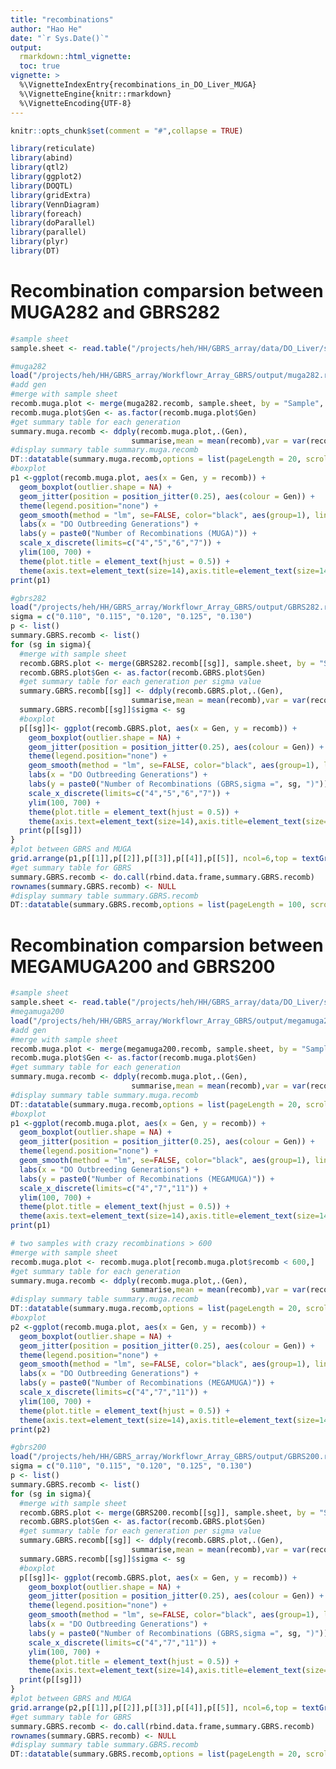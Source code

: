 ```yaml
---
title: "recombinations"
author: "Hao He"
date: "`r Sys.Date()`"
output: 
  rmarkdown::html_vignette:
  toc: true
vignette: >
  %\VignetteIndexEntry{recombinations_in_DO_Liver_MUGA}
  %\VignetteEngine{knitr::rmarkdown}
  %\VignetteEncoding{UTF-8}
---
```


```r
knitr::opts_chunk$set(comment = "#",collapse = TRUE)
```

```r
library(reticulate)
library(abind)
library(qtl2)
library(ggplot2)
library(DOQTL)
library(gridExtra)
library(VennDiagram)
library(foreach)
library(doParallel)
library(parallel)
library(plyr)
library(DT)
```

# Recombination comparsion between MUGA282 and GBRS282
```r
#sample sheet
sample.sheet <- read.table("/projects/heh/HH/GBRS_array/data/DO_Liver/sample_sheet.tsv", header = TRUE)

#muga282
load("/projects/heh/HH/GBRS_array/Workflowr_Array_GBRS/output/muga282.recomb.RData")
#add gen
#merge with sample sheet
recomb.muga.plot <- merge(muga282.recomb, sample.sheet, by = "Sample", all.x = TRUE)
recomb.muga.plot$Gen <- as.factor(recomb.muga.plot$Gen)
#get summary table for each generation
summary.muga.recomb <- ddply(recomb.muga.plot,.(Gen),
                           summarise,mean = mean(recomb),var = var(recomb), n= length(recomb))
#display summary table summary.muga.recomb
DT::datatable(summary.muga.recomb,options = list(pageLength = 20, scrollY = "100px", scrollX = "20px"))
#boxplot
p1 <-ggplot(recomb.muga.plot, aes(x = Gen, y = recomb)) +
  geom_boxplot(outlier.shape = NA) +
  geom_jitter(position = position_jitter(0.25), aes(colour = Gen)) +
  theme(legend.position="none") +
  geom_smooth(method = "lm", se=FALSE, color="black", aes(group=1), linetype="dotted") +
  labs(x = "DO Outbreeding Generations") +
  labs(y = paste0("Number of Recombinations (MUGA)")) +
  scale_x_discrete(limits=c("4","5","6","7")) +
  ylim(100, 700) +
  theme(plot.title = element_text(hjust = 0.5)) +
  theme(axis.text=element_text(size=14),axis.title=element_text(size=14,face="bold"))
print(p1)

#gbrs282
load("/projects/heh/HH/GBRS_array/Workflowr_Array_GBRS/output/GBRS282.recomb.RData")
sigma = c("0.110", "0.115", "0.120", "0.125", "0.130")
p <- list()
summary.GBRS.recomb <- list()
for (sg in sigma){
  #merge with sample sheet
  recomb.GBRS.plot <- merge(GBRS282.recomb[[sg]], sample.sheet, by = "Sample", all.x = TRUE)
  recomb.GBRS.plot$Gen <- as.factor(recomb.GBRS.plot$Gen)
  #get summary table for each generation per sigma value
  summary.GBRS.recomb[[sg]] <- ddply(recomb.GBRS.plot,.(Gen),
                           summarise,mean = mean(recomb),var = var(recomb), n= length(recomb))
  summary.GBRS.recomb[[sg]]$sigma <- sg
  #boxplot
  p[[sg]]<- ggplot(recomb.GBRS.plot, aes(x = Gen, y = recomb)) +
    geom_boxplot(outlier.shape = NA) +
    geom_jitter(position = position_jitter(0.25), aes(colour = Gen)) +
    theme(legend.position="none") +
    geom_smooth(method = "lm", se=FALSE, color="black", aes(group=1), linetype="dotted") +
    labs(x = "DO Outbreeding Generations") +
    labs(y = paste0("Number of Recombinations (GBRS,sigma =", sg, ")")) +
    scale_x_discrete(limits=c("4","5","6","7")) +
    ylim(100, 700) +
    theme(plot.title = element_text(hjust = 0.5)) +
    theme(axis.text=element_text(size=14),axis.title=element_text(size=14,face="bold"))
  print(p[[sg]])
}
#plot between GBRS and MUGA
grid.arrange(p1,p[[1]],p[[2]],p[[3]],p[[4]],p[[5]], ncol=6,top = textGrob("Recombination events between GBRS and MUGA",gp=gpar(fontsize=20,font=3)))
#get summary table for GBRS
summary.GBRS.recomb <- do.call(rbind.data.frame,summary.GBRS.recomb)
rownames(summary.GBRS.recomb) <- NULL
#display summary table summary.GBRS.recomb
DT::datatable(summary.GBRS.recomb,options = list(pageLength = 100, scrollY = "800px", scrollX = "20px"))
```

# Recombination comparsion between MEGAMUGA200 and GBRS200
```r
#sample sheet
sample.sheet <- read.table("/projects/heh/HH/GBRS_array/data/DO_Liver/sample_sheet.tsv", header = TRUE)
#megamuga200
load("/projects/heh/HH/GBRS_array/Workflowr_Array_GBRS/output/megamuga200.recomb.RData")
#add gen
#merge with sample sheet
recomb.muga.plot <- merge(megamuga200.recomb, sample.sheet, by = "Sample", all.x = TRUE)
recomb.muga.plot$Gen <- as.factor(recomb.muga.plot$Gen)
#get summary table for each generation
summary.muga.recomb <- ddply(recomb.muga.plot,.(Gen),
                           summarise,mean = mean(recomb),var = var(recomb), n= length(recomb))
#display summary table summary.muga.recomb
DT::datatable(summary.muga.recomb,options = list(pageLength = 20, scrollY = "100px", scrollX = "20px"))
#boxplot
p1 <-ggplot(recomb.muga.plot, aes(x = Gen, y = recomb)) +
  geom_boxplot(outlier.shape = NA) +
  geom_jitter(position = position_jitter(0.25), aes(colour = Gen)) +
  theme(legend.position="none") +
  geom_smooth(method = "lm", se=FALSE, color="black", aes(group=1), linetype="dotted") +
  labs(x = "DO Outbreeding Generations") +
  labs(y = paste0("Number of Recombinations (MEGAMUGA)")) +
  scale_x_discrete(limits=c("4","7","11")) +
  ylim(100, 700) +
  theme(plot.title = element_text(hjust = 0.5)) +
  theme(axis.text=element_text(size=14),axis.title=element_text(size=14,face="bold"))
print(p1)

# two samples with crazy recombinations > 600
#merge with sample sheet
recomb.muga.plot <- recomb.muga.plot[recomb.muga.plot$recomb < 600,]
#get summary table for each generation
summary.muga.recomb <- ddply(recomb.muga.plot,.(Gen),
                           summarise,mean = mean(recomb),var = var(recomb), n= length(recomb))
#display summary table summary.muga.recomb
DT::datatable(summary.muga.recomb,options = list(pageLength = 20, scrollY = "100px", scrollX = "20px"))
#boxplot
p2 <-ggplot(recomb.muga.plot, aes(x = Gen, y = recomb)) +
  geom_boxplot(outlier.shape = NA) +
  geom_jitter(position = position_jitter(0.25), aes(colour = Gen)) +
  theme(legend.position="none") +
  geom_smooth(method = "lm", se=FALSE, color="black", aes(group=1), linetype="dotted") +
  labs(x = "DO Outbreeding Generations") +
  labs(y = paste0("Number of Recombinations (MEGAMUGA)")) +
  scale_x_discrete(limits=c("4","7","11")) +
  ylim(100, 700) +
  theme(plot.title = element_text(hjust = 0.5)) +
  theme(axis.text=element_text(size=14),axis.title=element_text(size=14,face="bold"))
print(p2)

#gbrs200
load("/projects/heh/HH/GBRS_array/Workflowr_Array_GBRS/output/GBRS200.recomb.RData")
sigma = c("0.110", "0.115", "0.120", "0.125", "0.130")
p <- list()
summary.GBRS.recomb <- list()
for (sg in sigma){
  #merge with sample sheet
  recomb.GBRS.plot <- merge(GBRS200.recomb[[sg]], sample.sheet, by = "Sample", all.x = TRUE)
  recomb.GBRS.plot$Gen <- as.factor(recomb.GBRS.plot$Gen)
  #get summary table for each generation per sigma value
  summary.GBRS.recomb[[sg]] <- ddply(recomb.GBRS.plot,.(Gen),
                           summarise,mean = mean(recomb),var = var(recomb), n= length(recomb))
  summary.GBRS.recomb[[sg]]$sigma <- sg
  #boxplot
  p[[sg]]<- ggplot(recomb.GBRS.plot, aes(x = Gen, y = recomb)) +
    geom_boxplot(outlier.shape = NA) +
    geom_jitter(position = position_jitter(0.25), aes(colour = Gen)) +
    theme(legend.position="none") +
    geom_smooth(method = "lm", se=FALSE, color="black", aes(group=1), linetype="dotted") +
    labs(x = "DO Outbreeding Generations") +
    labs(y = paste0("Number of Recombinations (GBRS,sigma =", sg, ")")) +
    scale_x_discrete(limits=c("4","7","11")) +
    ylim(100, 700) +
    theme(plot.title = element_text(hjust = 0.5)) +
    theme(axis.text=element_text(size=14),axis.title=element_text(size=14,face="bold"))
  print(p[[sg]])
}
#plot between GBRS and MUGA
grid.arrange(p2,p[[1]],p[[2]],p[[3]],p[[4]],p[[5]], ncol=6,top = textGrob("Recombination events between GBRS and MEGAMUGA",gp=gpar(fontsize=20,font=3)))
#get summary table for GBRS
summary.GBRS.recomb <- do.call(rbind.data.frame,summary.GBRS.recomb)
rownames(summary.GBRS.recomb) <- NULL
#display summary table summary.GBRS.recomb
DT::datatable(summary.GBRS.recomb,options = list(pageLength = 20, scrollY = "800px", scrollX = "20px"))
```

